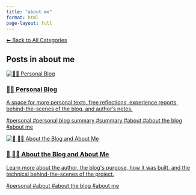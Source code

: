 ```yaml
---
title: "about me"
format: html
page-layout: full
---
```


[⬅ Back to All Categories](../categories.qmd)

## Posts in **about me**

::: {.cards-grid}
<div class="card">
<a class="card-link" href="/posts/personal/index.html">
<div class="card-image"><img src="/images/banner.png" alt="🧑‍🏫 Personal Blog"></div>
<div class="card-content">
<h3 class="card-title">🧑‍🏫 Personal Blog</h3>
<p class="card-desc">A space for more personal texts, free reflections, experience reports, behind-the-scenes of the blog, and author’s notes.</p>
<div class="chips"><span class="chip">#personal</span> <span class="chip">#personal blog summary</span> <span class="chip">#summary</span> <span class="chip">#about</span> <span class="chip">#about the blog</span> <span class="chip">#about me</span></div>
</div>
</a>
</div>
<div class="card">
<a class="card-link" href="/posts/personal/about-the-blog.html">
<div class="card-image"><img src="/images/banner.png" alt="📘 🧑‍💻 About the Blog and About Me"></div>
<div class="card-content">
<h3 class="card-title">📘 🧑‍💻 About the Blog and About Me</h3>
<p class="card-desc">Learn more about the author, the blog&#x27;s purpose, how it was built, and the technical behind-the-scenes of the project.</p>
<div class="chips"><span class="chip">#personal</span> <span class="chip">#about</span> <span class="chip">#about the blog</span> <span class="chip">#about me</span></div>
</div>
</a>
</div>
:::
